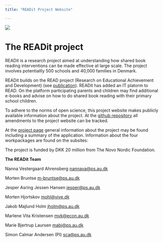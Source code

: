 ```yaml
---
title: "READit Project Website"

---
```





![](READit_picture.jpg)

# The READit project

READit is a research project aimed at understanding how shared book reading interventions can be made effective at large scale. The project involves potentiallly 500 schools and 40,000 families in Denmark.

READit builds on the READ project (Research on Educational Achievement and Development) (see [publication](https://doi.org/10.1073/pnas.1607946113)). READit has added an IT platorm to READ. On the platform participating parents and children may find additional e-books and advise on how to do shared book reading with their primary school children.

To adhere to the norms of open science, this project website makes publicly available information about the project. At the [github repository](https://github.com/simon-calmar-andersen/READit) all amendments to the project website can be tracked.

At the [project page](https://simon-calmar-andersen.github.io/READit/Project.html) general information about the project may be found including a summary of the application. Information about the four workpackages are found on the subsites:



The project is funded by DKK 20 million from The Novo Nordic Foundation.


**The READit Team**


Nanna Vestergaard Ahrensberg <nannava@ps.au.dk>

Morten Bruntse <m-bruntse@ps.au.dk>

Jesper Asring Jessen Hansen <jesper@ps.au.dk>

Morten Hjortskov <mohl@vive.dk>

Jakob Majlund Holm <jholm@ps.au.dk>

Marlene Vita Kristensen <mvk@econ.au.dk>

Marie Bjertrup Laursen <mabj@ps.au.dk>   

Simon Calmar Andersen (PI) <sca@ps.au.dk>








